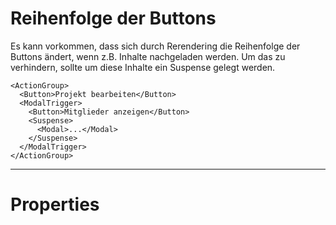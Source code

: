 # Reihenfolge der Buttons

Es kann vorkommen, dass sich durch Rerendering die Reihenfolge der Buttons
ändert, wenn z.B. Inhalte nachgeladen werden. Um das zu verhindern, sollte um
diese Inhalte ein Suspense gelegt werden.

```
<ActionGroup>
  <Button>Projekt bearbeiten</Button>
  <ModalTrigger>
    <Button>Mitglieder anzeigen</Button>
    <Suspense>
      <Modal>...</Modal>
    </Suspense>
  </ModalTrigger>
</ActionGroup>
```

---

# Properties

<PropertiesTables />
